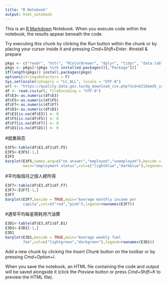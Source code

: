 ```yaml
---
title: "R Notebook"
output: html_notebook
---
```


This is an [R Markdown](http://rmarkdown.rstudio.com) Notebook. When you execute code within the notebook, the results appear beneath the code. 

Try executing this chunk by clicking the *Run* button within the chunk or by placing your cursor inside it and pressing *Cmd+Shift+Enter*. 
#install & prepare
```r
pkgs <- c("readr", "httr", "RColorBrewer", "dplyr", "tidyr", "data.table")
pkgs <- pkgs[!(pkgs %in% installed.packages()[,"Package"])] 
if(length(pkgs)) install.packages(pkgs)
options(stringsAsFactors = F)
Sys.setlocale(category = "LC_ALL", locale = "UTF-8")
url <- "https://quality.data.gov.tw/dq_download_csv.php?nid=6216&md5_url=6e5b67fc5701cb46d958be531f070980"
df <- read.csv(url, fileEncoding = "UTF-8")
df$E3<-as.numeric(df$E3)
df$F5<-as.numeric(df$F5)
df$F7<-as.numeric(df$F7)
df$D1<-as.numeric(df$D1)
df$E3[is.na(df$E3)] <- 0
df$F5[is.na(df$F5)] <- 0
df$F7[is.na(df$F7)] <- 0
df$D1[is.na(df$D1)] <- 0
```

#就業與否
```r
E3F5<-table(df$E3,df1$df.F5)
E3F5<-E3F5[-1,]
E3F5
barplot(E3F5,names.arg=c("no answer","employed","unemployed"),beside = TRUE,
        main="employment status",col=c("lightblue","darkblue"),legend=rownames(E3F5))
```



#平均每個月之個人總所得
```r
E3F7<-table(df$E3,df1$df.F7)
E3F7<-E3F7[-1,]
E3F7
barplot(E3F7,beside = TRUE,main="Average monthly income per            
        capita",col=c("red","pink"),legend=rownames(E3F7))
```



#通常平均每星期耗用汽油費
```r
E3D1<-table(df$E3,df1$df.D1)
E3D1<-E3D1[-1,]
E3D1
barplot(E3D1,beside = TRUE,main="Average weekly fuel  
        fee",col=c("lightgreen","darkgreen"),legend=rownames(E3D1))
```



Add a new chunk by clicking the *Insert Chunk* button on the toolbar or by pressing *Cmd+Option+I*.

When you save the notebook, an HTML file containing the code and output will be saved alongside it (click the *Preview* button or press *Cmd+Shift+K* to preview the HTML file).
